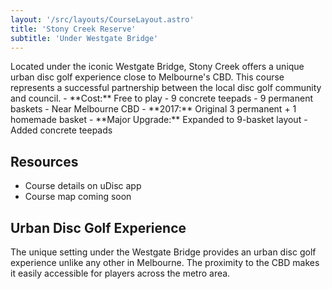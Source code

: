 ```yaml
---
layout: '/src/layouts/CourseLayout.astro'
title: 'Stony Creek Reserve'
subtitle: 'Under Westgate Bridge'
---
```



<CourseOverview quote="Collaborative effort between local disc golf community and Maribyrnong City Council">
Located under the iconic Westgate Bridge, Stony Creek offers a unique urban disc golf experience close to Melbourne's CBD. This course represents a successful partnership between the local disc golf community and council.
</CourseOverview>

<CourseDetails>
  <FeatureBox title="Course Details">
    - **Cost:** Free to play
    - 9 concrete teepads
    - 9 permanent baskets
    - Near Melbourne CBD
  </FeatureBox>

  <FeatureBox title="Course History">
    - **2017:** Original 3 permanent + 1 homemade basket
    - **Major Upgrade:** Expanded to 9-basket layout
    - Added concrete teepads
  </FeatureBox>
</CourseDetails>

## Resources

- Course details on uDisc app
- Course map coming soon

## Urban Disc Golf Experience

The unique setting under the Westgate Bridge provides an urban disc golf experience unlike any other in Melbourne. The proximity to the CBD makes it easily accessible for players across the metro area.